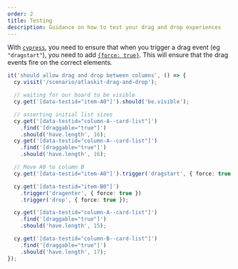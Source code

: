 ```yaml
---
order: 2
title: Testing
description: Guidance on how to test your drag and drop experiences
---
```


With [`cypress`](https://www.cypress.io/), you need to ensure that when you trigger a drag event (eg `"dragstart"`), you need to add [`{force: true}`](https://docs.cypress.io/guides/core-concepts/interacting-with-elements#Forcing). This will ensure that the drag events fire on the correct elements.

```ts
it('should allow drag and drop between columns', () => {
  cy.visit('/scenario/atlaskit-drag-and-drop');

  // waiting for our board to be visible
  cy.get('[data-testid="item-A0"]').should('be.visible');

  // asserting initial list sizes
  cy.get('[data-testid="column-A--card-list"]')
    .find('[draggable="true"]')
    .should('have.length', 16);
  cy.get('[data-testid="column-A--card-list"]')
    .find('[draggable="true"]')
    .should('have.length', 16);

  // Move A0 to column B
  cy.get('[data-testid="item-A0"]').trigger('dragstart', { force: true });

  cy.get('[data-testid="item-B0"]')
    .trigger('dragenter', { force: true })
    .trigger('drop', { force: true });

  cy.get('[data-testid="column-A--card-list"]')
    .find('[draggable="true"]')
    .should('have.length', 15);

  cy.get('[data-testid="column-B--card-list"]')
    .find('[draggable="true"]')
    .should('have.length', 17);
});
```
